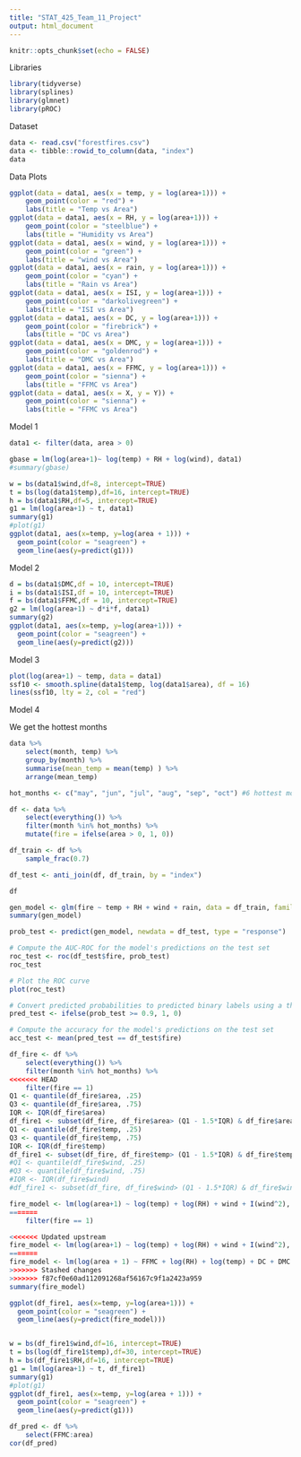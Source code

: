 ```yaml
---
title: "STAT_425_Team_11_Project"
output: html_document
---
```


```r
knitr::opts_chunk$set(echo = FALSE)
```

Libraries
```r
library(tidyverse)
library(splines)
library(glmnet)
library(pROC)
```

Dataset
```r
data <- read.csv("forestfires.csv")
data <- tibble::rowid_to_column(data, "index")
data
```

Data Plots
```r
ggplot(data = data1, aes(x = temp, y = log(area+1))) +
    geom_point(color = "red") +
    labs(title = "Temp vs Area")
ggplot(data = data1, aes(x = RH, y = log(area+1))) +
    geom_point(color = "steelblue") +
    labs(title = "Humidity vs Area")
ggplot(data = data1, aes(x = wind, y = log(area+1))) +
    geom_point(color = "green") +
    labs(title = "wind vs Area")
ggplot(data = data1, aes(x = rain, y = log(area+1))) +
    geom_point(color = "cyan") +
    labs(title = "Rain vs Area")
ggplot(data = data1, aes(x = ISI, y = log(area+1))) +
    geom_point(color = "darkolivegreen") +
    labs(title = "ISI vs Area")
ggplot(data = data1, aes(x = DC, y = log(area+1))) +
    geom_point(color = "firebrick") +
    labs(title = "DC vs Area")
ggplot(data = data1, aes(x = DMC, y = log(area+1))) +
    geom_point(color = "goldenrod") +
    labs(title = "DMC vs Area")
ggplot(data = data1, aes(x = FFMC, y = log(area+1))) +
    geom_point(color = "sienna") +
    labs(title = "FFMC vs Area")
ggplot(data = data1, aes(x = X, y = Y)) +
    geom_point(color = "sienna") +
    labs(title = "FFMC vs Area")
```
Model 1
```r
data1 <- filter(data, area > 0)

gbase = lm(log(area+1)~ log(temp) + RH + log(wind), data1)
#summary(gbase)

w = bs(data1$wind,df=8, intercept=TRUE)
t = bs(log(data1$temp),df=16, intercept=TRUE)
h = bs(data1$RH,df=5, intercept=TRUE)
g1 = lm(log(area+1) ~ t, data1)
summary(g1)
#plot(g1)
ggplot(data1, aes(x=temp, y=log(area + 1))) + 
  geom_point(color = "seagreen") +
  geom_line(aes(y=predict(g1)))
```
Model 2
```r
d = bs(data1$DMC,df = 10, intercept=TRUE)
i = bs(data1$ISI,df = 10, intercept=TRUE)
f = bs(data1$FFMC,df = 10, intercept=TRUE)
g2 = lm(log(area+1) ~ d*i*f, data1)
summary(g2)
ggplot(data1, aes(x=temp, y=log(area+1))) + 
  geom_point(color = "seagreen") +
  geom_line(aes(y=predict(g2)))
```
Model 3
```r
plot(log(area+1) ~ temp, data = data1)
ssf10 <- smooth.spline(data1$temp, log(data1$area), df = 16)
lines(ssf10, lty = 2, col = "red")
```
Model 4

We get the hottest months
```r
data %>% 
    select(month, temp) %>% 
    group_by(month) %>% 
    summarise(mean_temp = mean(temp) ) %>% 
    arrange(mean_temp)
```


```r
hot_months <- c("may", "jun", "jul", "aug", "sep", "oct") #6 hottest months

df <- data %>% 
    select(everything()) %>% 
    filter(month %in% hot_months) %>% 
    mutate(fire = ifelse(area > 0, 1, 0))

df_train <- df %>% 
    sample_frac(0.7)

df_test <- anti_join(df, df_train, by = "index")

df
```

```r
gen_model <- glm(fire ~ temp + RH + wind + rain, data = df_train, family = gaussian)
summary(gen_model)

prob_test <- predict(gen_model, newdata = df_test, type = "response")

# Compute the AUC-ROC for the model's predictions on the test set
roc_test <- roc(df_test$fire, prob_test)
roc_test

# Plot the ROC curve
plot(roc_test)

# Convert predicted probabilities to predicted binary labels using a threshold of 0.90
pred_test <- ifelse(prob_test >= 0.9, 1, 0)

# Compute the accuracy for the model's predictions on the test set
acc_test <- mean(pred_test == df_test$fire)

```

```r
df_fire <- df %>% 
    select(everything()) %>% 
    filter(month %in% hot_months) %>% 
<<<<<<< HEAD
    filter(fire == 1)
Q1 <- quantile(df_fire$area, .25)
Q3 <- quantile(df_fire$area, .75)
IQR <- IQR(df_fire$area)
df_fire1 <- subset(df_fire, df_fire$area> (Q1 - 1.5*IQR) & df_fire$area< (Q3 + 1.5*IQR))
Q1 <- quantile(df_fire$temp, .25)
Q3 <- quantile(df_fire$temp, .75)
IQR <- IQR(df_fire$temp)
df_fire1 <- subset(df_fire, df_fire$temp> (Q1 - 1.5*IQR) & df_fire$temp< (Q3 + 1.5*IQR))
#Q1 <- quantile(df_fire$wind, .25)
#Q3 <- quantile(df_fire$wind, .75)
#IQR <- IQR(df_fire$wind)
#df_fire1 <- subset(df_fire, df_fire$wind> (Q1 - 1.5*IQR) & df_fire$wind< (Q3 + 1.5*IQR))

fire_model <- lm(log(area+1) ~ log(temp) + log(RH) + wind + I(wind^2), data = df_fire1)
=======
    filter(fire == 1) 

<<<<<<< Updated upstream
fire_model <- lm(log(area+1) ~ log(temp) + log(RH) + wind + I(wind^2), data = df_fire)
=======
fire_model <- lm(log(area + 1) ~ FFMC + log(RH) + log(temp) + DC + DMC + log(rain + 1), data = df_fire)
>>>>>>> Stashed changes
>>>>>>> f87cf0e60ad112091268af56167c9f1a2423a959
summary(fire_model)

ggplot(df_fire1, aes(x=temp, y=log(area+1))) + 
  geom_point(color = "seagreen") +
  geom_line(aes(y=predict(fire_model)))


w = bs(df_fire1$wind,df=16, intercept=TRUE)
t = bs(log(df_fire1$temp),df=30, intercept=TRUE)
h = bs(df_fire1$RH,df=16, intercept=TRUE)
g1 = lm(log(area+1) ~ t, df_fire1)
summary(g1)
#plot(g1)
ggplot(df_fire1, aes(x=temp, y=log(area + 1))) + 
  geom_point(color = "seagreen") +
  geom_line(aes(y=predict(g1)))
```

```r
df_pred <- df %>% 
    select(FFMC:area)
cor(df_pred)
```


